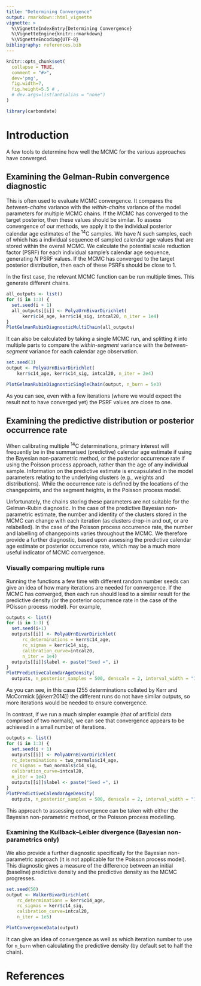 ```yaml
---
title: "Determining Convergence"
output: rmarkdown::html_vignette
vignette: >
  %\VignetteIndexEntry{Determining Convergence}
  %\VignetteEngine{knitr::rmarkdown}
  %\VignetteEncoding{UTF-8}
bibliography: references.bib
---
```


```r
knitr::opts_chunk$set(
  collapse = TRUE,
  comment = "#>",
  dev='png',
  fig.width=7, 
  fig.height=5.5 # ,
  # dev.args=list(antialias = "none")
)
```

```r
library(carbondate)
```

# Introduction

A few tools to determine how well the MCMC for the various approaches have converged.

## Examining the Gelman-Rubin convergence diagnostic

This is often used to evaluate MCMC convergence. It compares the _between-chains_ variance with the _within-chains_ variance of the model parameters for multiple MCMC chains. If the MCMC has converged to the target posterior, then these values should be similar. 
To assess convergence of our methods, we apply it to the individual posterior calendar age estimates of the ^14^C samples. We have $N$ such samples, each of which has a individual sequence of sampled calendar age values that are stored within the overall MCMC. We calculate the potential scale reduction factor (PSRF) for each individual sample's calendar age sequence, generating $N$ PSRF values. If the MCMC has converged to the target posterior distribution, then each of these PSRFs should be close to 1.  

In the first case, the relevant MCMC function can be run multiple times. This generate different chains.

```r
all_outputs <- list()
for (i in 1:3) {
  set.seed(i + 1)
  all_outputs[[i]] <- PolyaUrnBivarDirichlet(
      kerr$c14_age, kerr$c14_sig, intcal20, n_iter = 1e4)
}
PlotGelmanRubinDiagnosticMultiChain(all_outputs)
```

It can also be calculated by taking a single MCMC run, and splitting it into multiple parts to compare the _within-segment_ variance with the _between-segment_ variance for each calendar age observation. 

```r
set.seed(3)
output <- PolyaUrnBivarDirichlet(
    kerr$c14_age, kerr$c14_sig, intcal20, n_iter = 2e4)

PlotGelmanRubinDiagnosticSingleChain(output, n_burn = 5e3)
```

As you can see, even with a few iterations (where we would expect the result not to have converged yet) the PSRF values are close to one. 

## Examining the predictive distribution or posterior occurrence rate

When calibrating multiple ^14^C determinations, primary interest will frequently be in the summarised (predictive) calendar age estimate if using the Bayesian non-parametric method, or the posterior occurrence rate if using the Poisson process approach, rather than the age of any individual sample. Information on the predictive estimate is encapsulated in the model parameters relating to the underlying clusters (e.g., weights and distributions). While the occurrence rate is defined by the locations of the changepoints, and the segment heights, in the Poisson process model.

Unfortunately, the chains storing these parameters are not suitable for the Gelman-Rubin diagnostic. In the case of the predictive Bayesian non-parametric estimate, the number and identity of the clusters stored in the MCMC can change with each iteration (as clusters drop-in and out, or are relabelled). In the case of the Poisson process occurrence rate, the number and labelling of changepoints varies throughout the MCMC. We therefore provide a further diagnostic, based upon assessing the predictive calendar age estimate or posterior occurrence rate, which may be a much more useful indicator of MCMC convergence.        

### Visually comparing multiple runs

Running the functions a few time with different random number seeds can give an idea of how many iterations are needed for convergence. If the MCMC has converged, then each run should lead to a similar result for the predictive density (or the posterior occurrence rate in the case of the POisson process model). For example,

```r
outputs <- list()
for (i in 1:3) {
  set.seed(i+1)
  outputs[[i]] <- PolyaUrnBivarDirichlet(
      rc_determinations = kerr$c14_age,
      rc_sigmas = kerr$c14_sig,
      calibration_curve=intcal20,
      n_iter = 1e4)
  outputs[[i]]$label <- paste("Seed =", i)
}
PlotPredictiveCalendarAgeDensity(
  outputs, n_posterior_samples = 500, denscale = 2, interval_width = "1sigma")
```

As you can see, in this case (255 determinations collated by Kerr and McCormick [@kerr2014]) the different runs do not have similar outputs, so more iterations would be needed to ensure convergence.

In contrast, if we run a much simpler example (that of artificial data comprised of two normals), we can see that convergence appears to be achieved in a small number of iterations.

```r
outputs <- list()
for (i in 1:3) {
  set.seed(i + 1)
  outputs[[i]] <- PolyaUrnBivarDirichlet(
  rc_determinations = two_normals$c14_age,
  rc_sigmas = two_normals$c14_sig,
  calibration_curve=intcal20,
  n_iter = 1e4)
  outputs[[i]]$label <- paste("Seed =", i)
}
PlotPredictiveCalendarAgeDensity(
  outputs, n_posterior_samples = 500, denscale = 2, interval_width = "1sigma")
```

This approach to assessing convergence can be taken with either the Bayesian non-parametric method, or the Poisson process modelling.

### Examining the Kullback--Leibler divergence (Bayesian non-parametrics only)

We also provide a further diagnostic specifically for the Bayesian non-parametric approach (it is not applicable for the Poisson process model). This diagnostic gives a measure of the difference between an initial (baseline) predictive density and the predictive density as the MCMC progresses.

```r
set.seed(50)
output <- WalkerBivarDirichlet(
    rc_determinations = kerr$c14_age,
    rc_sigmas = kerr$c14_sig,
    calibration_curve=intcal20,
    n_iter = 1e5)

PlotConvergenceData(output)
```

It can give an idea of convergence as well as which iteration number to use for `n_burn` when calculating the predictive density (by default set to half the chain).

# References

